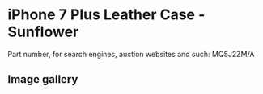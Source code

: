 
# iPhone 7 Plus Leather Case - Sunflower

Part number, for search engines, auction websites and such: MQ5J2ZM/A

## Image gallery

<div style={{ width: "768px" }}>
  <GalleryComponent
    images={[
      {
        original: "/everysource/MQ5J2.webp",
        thumbnail: "/everypreview/MQ5J2.webp",
      },
      {
        original: "/everysource/MQ5J2_AV1_GOLD.webp",
        thumbnail: "/everypreview/MQ5J2_AV1_GOLD.webp",
      },
      {
        original: "/everysource/MQ5J2_AV1_JET_BLACK.webp",
        thumbnail: "/everypreview/MQ5J2_AV1_JET_BLACK.webp",
      },
      {
        original: "/everysource/MQ5J2_AV1_RED.webp",
        thumbnail: "/everypreview/MQ5J2_AV1_RED.webp",
      },
      {
        original: "/everysource/MQ5J2_AV1_SILVER.webp",
        thumbnail: "/everypreview/MQ5J2_AV1_SILVER.webp",
      },
      {
        original: "/everysource/MQ5J2_AV2.webp",
        thumbnail: "/everypreview/MQ5J2_AV2.webp",
      }
    ]}
  />
</div>
